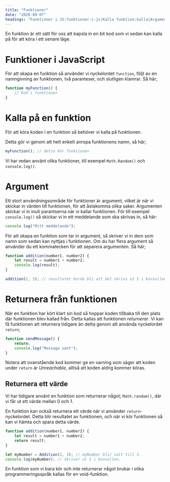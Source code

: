 ```yaml
---
title: "Funktioner"
date: "2020-09-07"
headings: "Funktioner i JS:funktioner-i-js|Kalla funktion:kalla|Argument:argument|Returnera:returnera"
---
```


En funktion är ett sätt för oss att kapsla in en bit kod som vi sedan kan kalla på för att köra i ett senare läge.

<a id="funktioner-i-js"></a>

# Funktioner i JavaScript

För att skapa en funktion så använder vi nyckelordet `function`, följt av en namngivning av funktionen, två paranteser, och slutligen klamrar. Så här;

```javascript
function myFunction() {
    // Kod i funktionen
}
```

<a id="kalla"></a>

# Kalla på en funktion
För att köra koden i en funktion så behöver vi kalla på funktionen.

Detta gör vi genom att helt enkelt anropa funktionens namn, så här;

```javascript
myFunction(); // detta kör funktionen
```

Vi har redan använt olika funktioner, till exempel `Math.Random()` och `console.log()`.

<a id="argument"></a>

# Argument
Ett stort användningsområde för funktioner är argument, vilket är när vi skickar in värden till funktionen, för att åstakomma olika saker. Argumenten skickar vi in inuti parantserna när vi kallar funktionen. För till exempel `console.log()` så skickar vi in ett meddelande som ska skrivas in, så här:

```javascript
console.log("Mitt meddelande");
```

För att skapa en funktion som tar in argument, så skriver vi in dem som namn som sedan kan nyttjas i funktionen. Om du har flera argument så använder du ett kommatecken för att separera argumenten. Så här;

```javascript
function addition(number1, number2) {
    let result = number1 + number2;
    console.log(result);
}

addition(2, 3); // resultatet borde bli att det skrivs ut 5 i konsollen.
```

<a id="returnera"></a>

# Returnera från funktionen
När en funktion har kört klart sin kod så hoppar koden tillbaka till den plats där funktionen blev kallad från. Detta kallas att funktionen *returnerar*. Vi kan få funktionen att returnera tidigare än detta genom att använda nyckelordet `return`;

```javascript
function sendMessage() {
    return;
    console.log("Message sent");
}
```

<Notice>Notera att ovanstående kod kommer ge en varning som säger att koden under `return` är *Unreachable*, alltså att koden aldrig kommer köras.</Notice>

## Returnera ett värde

<Notice half="true">Vi har tidigare använt en funktion som returnerar något; `Math.random()`, där vi får ut ett värde mellan 0 och 1.</Notice>

En funktion kan också returnera ett värde när vi använder `return`-nyckelordet. Detta blir resultatet av funktionen, och när vi kör funktionen så kan vi hämta och spara detta värde.

```javascript
function addition(number1, number2) {
    let result = number1 + number2;
    return result;
}

let myNumber = Addition(2, 3); // myNumber blir satt till 5.
console.log(myNumber); // Skriver ut 5 i konsollen.
```

<Notice>En funktion som vi bara kör och inte returnerar något brukar i olika programmeringsspråk kallas för en void-funktion.</Notice>
